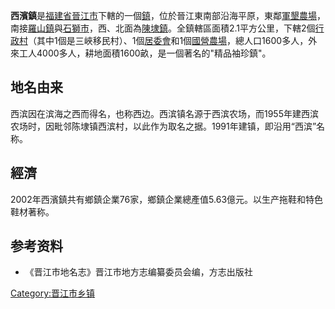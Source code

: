 {{中国乡级行政区
| 行政区全称 = 西滨镇
| 景观照片文件名 = 
| 景观照片描述 = 
| 汉语拼音 = 
| 通用拼音 = 
| 注音符號 = 
| 上级行政区 = [[福建省|福建省]][[晋江市|晋江市]]
| 行政区类别 = [[镇|镇]]
| 行政区划代码 = 350582114
| 地理坐标 = {{coord|24.795|N|118.623|E|display=inline,title|scale:80000_region:CN}}
| 总面积 = 
| 户籍人口 = 
| 户籍人口年份 = 
| 常住人口 = 
| 人口密度 = 
| 常住人口年份 = 
| 领导人职务1 =
| 领导人姓名1 =
| 领导人职务2 = 
| 领导人姓名2 = 
| 行政区划 = 
| 官方网站 = 
| 政府驻地 = 
| 邮政编码 = 
| 毗邻行政区 = 
| 位置图文件名 = 
| 位置图描述 = 
}}
'''西濱鎮'''是[[福建省|福建省]][[晉江市|晉江市]]下轄的一個[[鎮|鎮]]，位於晉江東南部沿海平原，東鄰[[軍墾農場|軍墾農場]]，南接[[羅山鎮|羅山鎮]]與[[石獅市|石獅市]]，西、北面為[[陳埭鎮|陳埭鎮]]。全鎮轄區面積2.1平方公里，下轄2個[[行政村|行政村]]（其中1個是三峽移民村）、1個[[居委會|居委會]]和1個[[國營農場|國營農場]]，總人口1600多人，外來工人4000多人，耕地面積1600畝，是一個著名的"精品袖珍鎮"。

== 地名由来 ==
西滨因在滨海之西而得名，也称西边。西滨镇名源于西滨农场，而1955年建西滨农场时，因毗邻陈埭镇西滨村，以此作为取名之据。1991年建镇，即沿用“西滨”名称。

==經濟==
2002年西濱鎮共有鄉鎮企業76家，鄉鎮企業總產值5.63億元。以生产拖鞋和特色鞋材著称。

== 参考资料 ==
*《晋江市地名志》晋江市地方志编纂委员会编，方志出版社

{{福建小作品}}
{{晋江市行政区划}}
[[Category:晋江市乡镇|Category:晋江市乡镇]]
